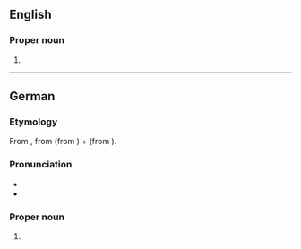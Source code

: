 ==English==
{{wikipedia}}

===Proper noun===
{{en-proper noun}}

# {{place|en|city|s/Thuringia|c/Germany}}

----

==German==
{{wikipedia|lang=de}}
===Etymology===
From {{inh|de|gmh|Īsinacha}}, from {{m|gmh|īsen|t=iron}} (from {{der|de|gmw-pro|*īsarn}}) + {{m|gmh|acha|t=river}} (from {{der|de|gmw-pro|*ahu}}).

===Pronunciation===
* {{IPA|de|/ˈaɪ̯zənax/}}
* {{audio|de|De-Eisenach.ogg|Audio}}

===Proper noun===
{{head|de|proper noun}}

# {{place|de|independent city|s/Thuringia|c/Germany|t1=Eisenach}}